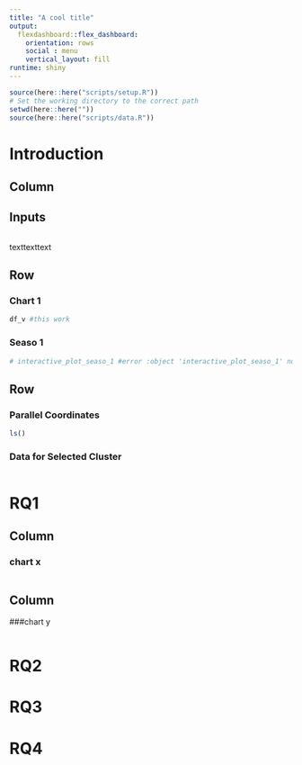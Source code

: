 ```yaml
---
title: "A cool title"
output: 
  flexdashboard::flex_dashboard:
    orientation: rows
    social : menu
    vertical_layout: fill
runtime: shiny
---
```


```r
source(here::here("scripts/setup.R"))
# Set the working directory to the correct path
setwd(here::here(""))
source(here::here("scripts/data.R"))
```

# Introduction

## Column {data-width="650"}

## Inputs {.sidebar}

```r

```

texttexttext

## Row

### Chart 1

```r
df_v #this work
```

### Seaso 1

```r
# interactive_plot_seaso_1 #error :object 'interactive_plot_seaso_1' not found
```

## Row {.tabset}

### Parallel Coordinates

```r
ls()
```

### Data for Selected Cluster

```r

```

# RQ1

## Column {data-width="650"}

### chart x

```r

```

## Column

###chart y

```r

```

# RQ2

# RQ3

# RQ4

